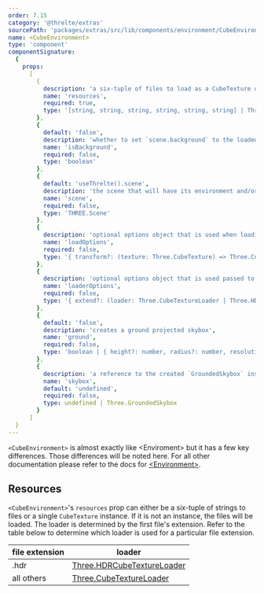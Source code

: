 ```yaml
---
order: 7.15
category: '@threlte/extras'
sourcePath: 'packages/extras/src/lib/components/environment/CubeEnvironment.svelte'
name: <CubeEnvironment>
type: 'component'
componentSignature:
  {
    props:
      [
        {
          description: 'a six-tuple of files to load as a CubeTexture or a `Three.CubeTexture` instance',
          name: 'resources',
          required: true,
          type: '[string, string, string, string, string, string] | Three.CubeTexture'
        },
        {
          default: 'false',
          description: 'whether to set `scene.background` to the loaded environment texture',
          name: 'isBackground',
          required: false,
          type: 'boolean'
        },
        {
          default: 'useThrelte().scene',
          description: 'the scene that will have its environment and/or background set',
          name: 'scene',
          required: false,
          type: 'THREE.Scene'
        },
        {
          description: 'optional options object that is used when loading the textures',
          name: 'loadOptions',
          required: false,
          type: '{ transform?: (texture: Three.CubeTexture) => Three.CubeTexture, onProgress?: (event: ProgressEvent) => void }'
        },
        {
          description: 'optional options object that is used passed to the `useLoader` function',
          name: 'loaderOptions',
          required: false,
          type: '{ extend?: (loader: Three.CubeTextureLoader | Three.HDRCubeTextureLoader) => void }'
        },
        {
          default: 'false',
          description: 'creates a ground projected skybox',
          name: 'ground',
          required: false,
          type: 'boolean | { height?: number, radius?: number, resolution?: number }'
        },
        {
          description: 'a reference to the created `GroundedSkybox` instance when using grounded projection',
          name: 'skybox',
          default: 'undefined',
          required: false,
          type: undefined | Three.GroundedSkybox
        }
      ]
  }
---
```


`<CubeEnvironment>` is almost exactly like \<Enviroment> but it has a few key differences. Those differences will be noted here. For all other documentation please refer to the docs for [\<Environment>](/docs/reference/extras/environment).

<Example path="extras/cube-environment/basic" />

## Resources

`<CubeEnvironment>`'s `resources` prop can either be a six-tuple of strings to files or a single `CubeTexture` instance. If it is not an instance, the files will be loaded. The loader is determined by the first file's extension. Refer to the table below to determine which loader is used for a particular file extension.

| file extension | loader                                                                                                                  |
| -------------- | ----------------------------------------------------------------------------------------------------------------------- |
| .hdr           | [Three.HDRCubeTextureLoader](https://github.com/mrdoob/three.js/blob/dev/examples/jsm/loaders/HDRCubeTextureLoader.js/) |
| all others     | [Three.CubeTextureLoader](https://threejs.org/docs/#api/en/loaders/CubeTextureLoader)                                   |
